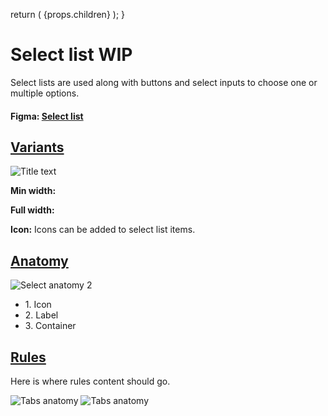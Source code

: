 

  return (
    <Layout
      title="Design"
      sideNav="design"
      editPageRoute="design/components/select-list"
      shouldIncludePageIndex
    >
      {props.children}
    </Layout>
  );
}

# Select list WIP

<IntroText>
  Select lists are used along with buttons and select inputs to choose one or
  multiple options.
</IntroText>

#### Figma: [Select list](<https://www.figma.com/file/W3hxWj6VZydNaNGJSGxRsV/TableKit-Components-(3.0)>)

## [Variants](#variants)

![Title text](/static/img/components/select-list-varients.png 'IMAGEDESCRIPTION')

**Min width:**

**Full width:**

**Icon:**
Icons can be added to select list items.

## [Anatomy](website/src/design/components/select-list.html#anatomy)

![Select anatomy 2](/static/img/components/select-list-anatomy-1.svg 'IMAGEDESCRIPTION')

<ul>
  <li>1. Icon</li>
  <li>2. Label</li>
  <li>3. Container</li>
</ul>

## [Rules](website/src/design/components/select-list.html#rules)

Here is where rules content should go.

![Tabs anatomy](/static/img/components/placeholder-rules.png 'IMAGEDESCRIPTION') ![Tabs anatomy](/static/img/components/placeholder-rules.png 'IMAGEDESCRIPTION')
